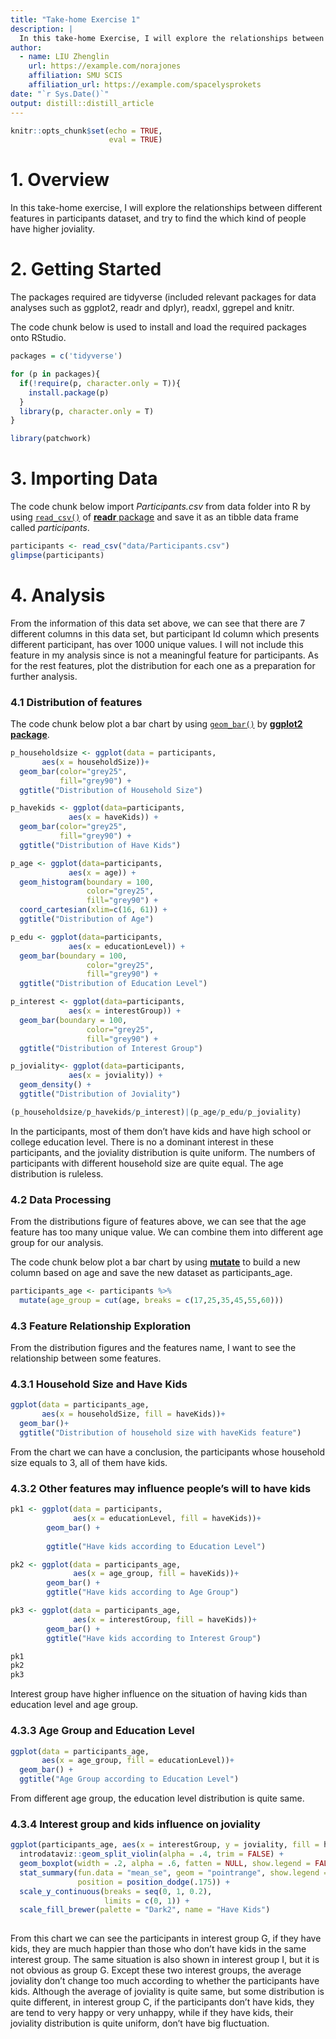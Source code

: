 ```yaml
---
title: "Take-home Exercise 1"
description: |
  In this take-home Exercise, I will explore the relationships between different features in participants dataset.
author:
  - name: LIU Zhenglin 
    url: https://example.com/norajones
    affiliation: SMU SCIS
    affiliation_url: https://example.com/spacelysprokets
date: "`r Sys.Date()`"
output: distill::distill_article
---
```


```r
knitr::opts_chunk$set(echo = TRUE,
                      eval = TRUE)
```

# 1. Overview

In this take-home exercise, I will explore the relationships between different features in participants dataset, and try to find the which kind of people have higher joviality. 

# 2. Getting Started

The packages required are tidyverse (included relevant packages for data analyses such as ggplot2, readr and dplyr), readxl, ggrepel and knitr.

The code chunk below is used to install and load the required packages onto RStudio. 

```r
packages = c('tidyverse')

for (p in packages){
  if(!require(p, character.only = T)){
    install.package(p)
  }
  library(p, character.only = T)
}

library(patchwork)
```
# 3. Importing Data

The code chunk below import *Participants.csv* from data folder into R by using [`read_csv()`](https://readr.tidyverse.org/reference/read_delim.html) of [**readr** package](https://readr.tidyverse.org/index.html) and save it as an tibble data frame called *participants*. 

```r
participants <- read_csv("data/Participants.csv")
glimpse(participants)
```
# 4. Analysis

From the information of this data set above, we can see that there are 7 different columns in this data set, but participant Id column which presents different participant, has over 1000 unique values. I will not include this feature in my analysis since is not a meaningful feature for participants. As for the rest features, plot the distribution for each one as a preparation for further analysis. 

### 4.1 Distribution of features

The code chunk below plot a bar chart by using [`geom_bar()`](https://ggplot2.tidyverse.org/reference/geom_bar.html) by [**ggplot2 package**](https://ggplot2.tidyverse.org/index.html).

```r
p_householdsize <- ggplot(data = participants,
       aes(x = householdSize))+
  geom_bar(color="grey25", 
           fill="grey90") +
  ggtitle("Distribution of Household Size")

p_havekids <- ggplot(data=participants, 
             aes(x = haveKids)) +
  geom_bar(color="grey25", 
           fill="grey90") + 
  ggtitle("Distribution of Have Kids")

p_age <- ggplot(data=participants, 
             aes(x = age)) +
  geom_histogram(boundary = 100,
                 color="grey25", 
                 fill="grey90") +
  coord_cartesian(xlim=c(16, 61)) +
  ggtitle("Distribution of Age")

p_edu <- ggplot(data=participants, 
             aes(x = educationLevel)) +
  geom_bar(boundary = 100,
                 color="grey25", 
                 fill="grey90") +
  ggtitle("Distribution of Education Level")

p_interest <- ggplot(data=participants, 
             aes(x = interestGroup)) +
  geom_bar(boundary = 100,
                 color="grey25", 
                 fill="grey90") +
  ggtitle("Distribution of Interest Group")

p_joviality<- ggplot(data=participants, 
             aes(x = joviality)) +
  geom_density() +
  ggtitle("Distribution of Joviality")

(p_householdsize/p_havekids/p_interest)|(p_age/p_edu/p_joviality)
```

In the participants, most of them don't have kids and have high school or college education level. There is no a dominant interest in these participants, and the joviality distribution is quite uniform. The numbers of participants with different household size are quite equal. The age distribution is ruleless. 

### 4.2 Data Processing
From the distributions figure of features above, we can see that the age feature has too many unique value. We can combine them into different age group for our analysis.

The code chunk below plot a bar chart by using [**mutate**](https://dplyr.tidyverse.org/reference/mutate.html) to build a new column based on age and save the new dataset as participants_age.

```r
participants_age <- participants %>%
  mutate(age_group = cut(age, breaks = c(17,25,35,45,55,60)))
```

### 4.3 Feature Relationship Exploration

From the distribution figures and the features name, I want to see the relationship between some features. 

### 4.3.1 Household Size and Have Kids

```r
ggplot(data = participants_age,
       aes(x = householdSize, fill = haveKids))+
  geom_bar()+
  ggtitle("Distribution of household size with haveKids feature")
```

From the chart we can have a conclusion, the participants whose household size equals to 3, all of them have kids. 

### 4.3.2 Other features may influence people's will to have kids

```r
pk1 <- ggplot(data = participants,
              aes(x = educationLevel, fill = haveKids))+
        geom_bar() +
        
        ggtitle("Have kids according to Education Level")

pk2 <- ggplot(data = participants_age,
              aes(x = age_group, fill = haveKids))+
        geom_bar() +
        ggtitle("Have kids according to Age Group")

pk3 <- ggplot(data = participants_age,
              aes(x = interestGroup, fill = haveKids))+
        geom_bar() +
        ggtitle("Have kids according to Interest Group")

pk1
pk2
pk3
```

Interest group have higher influence on the situation of having kids than education level and age group. 

### 4.3.3 Age Group and Education Level

```r
ggplot(data = participants_age,
       aes(x = age_group, fill = educationLevel))+
  geom_bar() +
  ggtitle("Age Group according to Education Level")
```
From different age group, the education level distribution is quite same. 

### 4.3.4 Interest group and kids influence on joviality

```r
ggplot(participants_age, aes(x = interestGroup, y = joviality, fill = haveKids)) +
  introdataviz::geom_split_violin(alpha = .4, trim = FALSE) +
  geom_boxplot(width = .2, alpha = .6, fatten = NULL, show.legend = FALSE) +
  stat_summary(fun.data = "mean_se", geom = "pointrange", show.legend = F, 
               position = position_dodge(.175)) +
  scale_y_continuous(breaks = seq(0, 1, 0.2), 
                     limits = c(0, 1)) +
  scale_fill_brewer(palette = "Dark2", name = "Have Kids")
  
```
From this chart we can see the participants in interest group G, if they have kids, they are much happier than those who don't have kids in the same interest group. The same situation is also shown in interest group I, but it is not obvious as group G. Except these two interest groups, the average joviality don't change too much according to whether the participants have kids. Although the average of joviality is quite same, but some distribution is quite different, in interest group C, if the participants don't have kids, they are tend to very happy or very unhappy, while if they have kids, their joviality distribution is quite uniform, don't have big fluctuation. 

